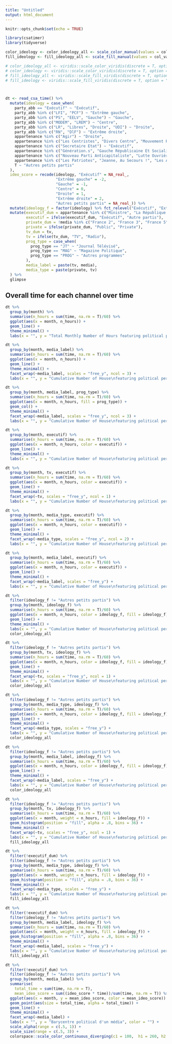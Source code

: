```yaml
---
title: "Untitled"
output: html_document
---
```


```r
knitr::opts_chunk$set(echo = TRUE)
```


```r
library(csatimer)
library(tidyverse)
```

```r


color_ideology <- color_ideology_all <- scale_color_manual(values = col_values)
fill_ideology <- fill_ideology_all <- scale_fill_manual(values = col_values)

# color_ideology_all <- viridis::scale_color_viridis(discrete = T, option = "D", direction = -1, end = .95)
# color_ideology <- viridis::scale_color_viridis(discrete = T, option = "D", direction = -1)
# fill_ideology_all <- viridis::scale_fill_viridis(discrete = T, option = "D", direction = -1, end = .95)
# fill_ideology <- viridis::scale_fill_viridis(discrete = T, option = "D", direction = -1)



dt <- read_csa_time() %>%
  mutate(ideology = case_when(
    party_abb == "Exécutif" ~ "Exécutif",
    party_abb %in% c("LFI", "PCF") ~ "Extrême gauche",
    party_abb %in% c("PS", "EELV", "Gauche") ~ "Gauche",
    party_abb %in% c("MODEM", "LREM") ~ "Centre",
    party_abb %in% c("LR", "Libres", "Droite", "UDI") ~ "Droite",
    party_abb %in% c("RN", "DlF") ~ "Extrême droite", 
    appartenance %in% c("Agir") ~ "Droite",
    appartenance %in% c("Les Centristes", "Divers Centre", "Mouvement Radical") ~ "Centre",
    appartenance %in% c("Secretaire Etat") ~ "Exécutif",
    appartenance %in% c("Génération.s", "Gauche Républicaine Et Socialiste", "Parti Radical De Gauche", "Place Publique") ~ "Gauche",
    appartenance %in% c("Nouveau Parti Anticapitaliste", "Lutte Ouvrière") ~ "Extrême gauche",
    appartenance %in% c("Les Patriotes", "Jeanne, Au Secours !", "Les Amis D'Éric Zemmour", "Génération Z") ~ "Extrême droite",
    T ~ "Autres petits partis"
  ),
  ideo_score = recode(ideology, "Exécutif" = NA_real_, 
                      "Extrême gauche" = -2, 
                      "Gauche" = -1, 
                      "Centre" = 0, 
                      "Droite" = 1, 
                      "Extrême droite" = 2, 
                      "Autres petits partis" = NA_real_)) %>%
  mutate(ideology_f = factor(ideology) %>% fct_relevel("Exécutif", "Extrême gauche", "Gauche", "Centre", "Droite", "Extrême droite", "Autres petits partis")) %>%
  mutate(executif_dum = appartenance %in% c("Ministre", "La République En Marche", "Président De La République En Débat Politique", "Président De La République Hors Débat Politique", "Premier Ministre", "Secretaire Etat"), 
         executif = ifelse(executif_dum, "Exécutif", "Autre partis"), 
         private_dum = !media %in% c("France 2", "France 3", "France 5", "France Culture", "France Inter", "France Info", "France Info TV", "Radio Classique"),
         private = ifelse(private_dum, "Public", "Private"), 
         tv_dum = tv, 
         tv = ifelse(tv_dum, "TV", "Radio"),
         prog_type = case_when(
           prog_type == "JT" ~ "Journal Télévisé", 
           prog_type == "MAG" ~ "Magazine Politique",
           prog_type == "PROG" ~ "Autres programmes"
         ), 
         media_label = paste(tv, media), 
         media_type = paste(private, tv)
  ) %>% 
  glimpse
```


## Overall time for each channel over time

```r
dt %>%
  group_by(month) %>%
  summarise(n_hours = sum(time, na.rm = T)/60) %>%
  ggplot(aes(x = month, n_hours)) +
  geom_line() +
  theme_minimal() +
  labs(x = "", y = "Total Monthly Number of Hours featuring political personalities")
```

```r
dt %>%
  group_by(month, media_label) %>%
  summarise(n_hours = sum(time, na.rm = T)/60) %>%
  ggplot(aes(x = month, n_hours)) +
  geom_line() +
  theme_minimal() +
  facet_wrap(~media_label, scales = "free_y", ncol = 3) +
  labs(x = "", y = "Cumulative Number of House\nfeaturing political personalities")
```

```r
dt %>%
  group_by(month, media_label, prog_type) %>%
  summarise(n_hours = sum(time, na.rm = T)/60) %>%
  ggplot(aes(x = month, n_hours, fill = prog_type)) +
  geom_col() +
  theme_minimal() +
  facet_wrap(~media_label, scales = "free_y", ncol = 3) +
  labs(x = "", y = "Cumulative Number of House\nfeaturing political personalities", fill = "")
```

```r
dt %>% 
  group_by(month, executif) %>%
  summarise(n_hours = sum(time, na.rm = T)/60) %>%
  ggplot(aes(x = month, n_hours, color = executif)) +
  geom_line() +
  theme_minimal() +
  labs(x = "", y = "Cumulative Number of House\nfeaturing political personalities", color = "")
```


```r
dt %>% 
  group_by(month, tv, executif) %>%
  summarise(n_hours = sum(time, na.rm = T)/60) %>%
  ggplot(aes(x = month, n_hours, color = executif)) +
  geom_line() +
  theme_minimal() +
  facet_wrap(~tv, scales = "free_y", ncol = 1) +
  labs(x = "", y = "Cumulative Number of House\nfeaturing political personalities", color = "")
```

```r
dt %>% 
  group_by(month, media_type, executif) %>%
  summarise(n_hours = sum(time, na.rm = T)/60) %>%
  ggplot(aes(x = month, n_hours, color = executif)) +
  geom_line() +
  theme_minimal() +
  facet_wrap(~media_type, scales = "free_y", ncol = 2) +
  labs(x = "", y = "Cumulative Number of House\nfeaturing political personalities", color = "")
```

```r
dt %>% 
  group_by(month, media_label, executif) %>%
  summarise(n_hours = sum(time, na.rm = T)/60) %>%
  ggplot(aes(x = month, n_hours, color = executif)) +
  geom_line() +
  theme_minimal() +
  facet_wrap(~media_label, scales = "free_y") +
  labs(x = "", y = "Cumulative Number of House\nfeaturing political personalities", color = "")
```


```r
dt %>% 
  filter(ideology_f != "Autres petits partis") %>%
  group_by(month, ideology_f) %>%
  summarise(n_hours = sum(time, na.rm = T)/60) %>%
  ggplot(aes(x = month, n_hours, color = ideology_f, fill = ideology_f)) +
  geom_line() +
  theme_minimal() +
  labs(x = "", y = "Cumulative Number of House\nfeaturing political personalities", color = "") +
  color_ideology_all
```

```r
dt %>% 
  filter(ideology_f != "Autres petits partis") %>%
  group_by(month, tv, ideology_f) %>%
  summarise(n_hours = sum(time, na.rm = T)/60) %>%
  ggplot(aes(x = month, n_hours, color = ideology_f, fill = ideology_f)) +
  geom_line() +
  theme_minimal() +
  facet_wrap(~tv, scales = "free_y", ncol = 1) +
  labs(x = "", y = "Cumulative Number of House\nfeaturing political personalities", color = "") +
  color_ideology_all
```

```r
dt %>% 
  filter(ideology_f != "Autres petits partis") %>%
  group_by(month, media_type, ideology_f) %>%
  summarise(n_hours = sum(time, na.rm = T)/60) %>%
  ggplot(aes(x = month, n_hours, color = ideology_f, fill = ideology_f)) +
  geom_line() +
  theme_minimal() +
  facet_wrap(~media_type, scales = "free_y") +
  labs(x = "", y = "Cumulative Number of House\nfeaturing political personalities", color = "") +
  color_ideology_all
```

```r
dt %>% 
  filter(ideology_f != "Autres petits partis") %>%
  group_by(month, media_label, ideology_f) %>%
  summarise(n_hours = sum(time, na.rm = T)/60) %>%
  ggplot(aes(x = month, n_hours, color = ideology_f, fill = ideology_f)) +
  geom_line() +
  theme_minimal() +
  facet_wrap(~media_label, scales = "free_y") +
  labs(x = "", y = "Cumulative Number of House\nfeaturing political personalities", color = "") +
  color_ideology_all
```

```r
dt %>% 
  filter(ideology_f != "Autres petits partis") %>%
  group_by(month, tv, ideology_f) %>%
  summarise(n_hours = sum(time, na.rm = T)/60) %>%
  ggplot(aes(x = month, weight = n_hours, fill = ideology_f)) +
  geom_histogram(position = "fill", alpha = .8, bins = 36) +
  theme_minimal() +
  facet_wrap(~tv, scales = "free_y", ncol = 1) +
  labs(x = "", y = "Cumulative Number of House\nfeaturing political personalities", color = "") +
  fill_ideology_all
```

```r
dt %>% 
  filter(!executif_dum) %>%
  filter(ideology_f != "Autres petits partis") %>%
  group_by(month, media_type, ideology_f) %>%
  summarise(n_hours = sum(time, na.rm = T)/60) %>%
  ggplot(aes(x = month, weight = n_hours, fill = ideology_f)) +
  geom_histogram(position = "fill", alpha = .8, bins = 36) +
  theme_minimal() +
  facet_wrap(~media_type, scales = "free_y") +
  labs(x = "", y = "Cumulative Number of House\nfeaturing political personalities", color = "") +
  fill_ideology_all
```

```r
dt %>% 
  filter(!executif_dum) %>%
  filter(ideology_f != "Autres petits partis") %>%
  group_by(month, media_label, ideology_f) %>%
  summarise(n_hours = sum(time, na.rm = T)/60) %>%
  ggplot(aes(x = month, weight = n_hours, fill = ideology_f)) +
  geom_histogram(position = "fill", alpha = .8, bins = 36) +
  theme_minimal() +
  facet_wrap(~media_label, scales = "free_y") +
  labs(x = "", y = "Cumulative Number of House\nfeaturing political personalities", color = "") +
  fill_ideology_all
```

```r

dt %>%
  filter(!executif_dum) %>%
  filter(ideology_f != "Autres petits partis") %>%
  group_by(month, media_label) %>%
  summarise(
    total_time = sum(time, na.rm = T),
    mean_ideo_score = sum((ideo_score * time))/sum(time, na.rm = T)) %>%
  ggplot(aes(x = month, y = mean_ideo_score, color = mean_ideo_score)) +
  geom_point(aes(size = total_time, alpha = total_time)) +
  geom_line() +
  theme_minimal() +
  facet_wrap(~media_label) +
  labs(x = "", y = "Barycentre political d'un média", color = "") +
  scale_alpha(range = c(.5, 1)) +
  scale_size(range = c(.5, 3)) +
  colorspace::scale_color_continuous_diverging(c1 = 100,  h1 = 260, h2 = 0, p1 = 1, p2 = 1, l1 = 30, l2 = 70, rev = T)

```



